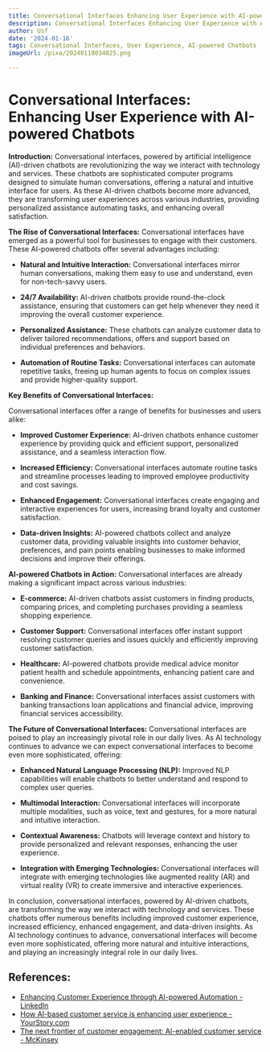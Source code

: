 ```yaml
---
title: Conversational Interfaces Enhancing User Experience with AI-powered Chatbots
description: Conversational Interfaces Enhancing User Experience with AI-powered Chatbots
author: Usf
date: '2024-01-16'
tags: Conversational Interfaces, User Experience, AI-powered Chatbots
imageUrl: /pixa/20240118034825.png

---
```

#  Conversational Interfaces: Enhancing User Experience with AI-powered Chatbots

**Introduction:**
Conversational  interfaces, powered by artificial  intelligence (AI)-driven chatbots are revolutionizing  the way we interact with technology and services. These chatbots are sophisticated  computer programs designed to simulate human conversations, offering a natural and intuitive interface for users. As these AI-driven chatbots become more advanced, they are transforming user experiences  across various industries, providing personalized assistance automating tasks, and enhancing overall satisfaction.

**The Rise of Conversational Interfaces:**
Conversational  interfaces have emerged  as a powerful tool for businesses  to  engage with their customers. These AI-powered chatbots offer several advantages including:

-  **Natural and Intuitive Interaction:** Conversational interfaces mirror human  conversations, making them easy to use and understand, even for non-tech-savvy users.

-  **24/7 Availability:** AI-driven chatbots provide round-the-clock assistance, ensuring that customers can  get help whenever they need it  improving the overall  customer experience.

- **Personalized Assistance:** These chatbots can analyze customer data to deliver tailored recommendations, offers and support based  on individual preferences and behaviors.

- **Automation of Routine Tasks:** Conversational interfaces can automate repetitive tasks, freeing up human agents to focus on complex issues  and provide higher-quality support.

**Key Benefits of  Conversational Interfaces:**

Conversational interfaces offer a range of benefits for businesses and  users alike:

- **Improved Customer Experience:** AI-driven chatbots enhance customer experience by  providing quick and efficient support, personalized assistance, and a  seamless interaction flow.

- **Increased Efficiency:** Conversational  interfaces automate routine tasks and streamline  processes leading  to improved employee  productivity and cost savings.

- **Enhanced Engagement:** Conversational interfaces create engaging  and interactive experiences for  users, increasing  brand loyalty and customer satisfaction.

- **Data-driven Insights:**  AI-powered chatbots collect and analyze customer data, providing valuable insights into customer behavior, preferences, and pain points enabling businesses to make informed decisions and improve their offerings.

**AI-powered Chatbots in Action:**
Conversational  interfaces are already making  a significant impact across various industries:

- **E-commerce:** AI-driven chatbots assist customers in finding products, comparing prices, and completing  purchases providing  a seamless shopping experience.

- **Customer Support:** Conversational interfaces offer instant support resolving customer queries and issues quickly and efficiently improving customer  satisfaction.

- **Healthcare:** AI-powered chatbots provide  medical advice monitor patient health and  schedule appointments, enhancing patient care and convenience.

- **Banking and Finance:**  Conversational interfaces assist customers with banking transactions loan applications  and financial advice, improving financial  services  accessibility.

**The Future of Conversational Interfaces:**
Conversational interfaces  are poised to play an increasingly pivotal role  in our daily lives. As AI technology continues to advance we can expect conversational interfaces to become even more sophisticated, offering:

- **Enhanced Natural Language Processing (NLP):** Improved NLP capabilities will  enable chatbots to better understand and respond to complex user  queries.

- **Multimodal Interaction:** Conversational interfaces will incorporate  multiple modalities, such as voice, text and  gestures, for a more natural and intuitive interaction.

- **Contextual Awareness:** Chatbots will leverage context  and history to  provide personalized and relevant responses, enhancing the user experience.

- **Integration with Emerging Technologies:** Conversational interfaces will integrate with emerging technologies like augmented reality (AR) and virtual reality (VR) to create immersive and interactive experiences.

In conclusion, conversational  interfaces, powered by AI-driven chatbots, are transforming the way  we interact with technology and services. These chatbots offer numerous benefits including improved customer experience, increased efficiency, enhanced engagement, and data-driven insights. As AI technology continues to advance, conversational interfaces will become even more sophisticated, offering more natural  and intuitive interactions, and playing an  increasingly integral role in  our daily lives.

## References:
- [Enhancing Customer Experience through AI-powered Automation - LinkedIn](https://www.linkedin.com/pulse/enhancing-customer-experience-through-1c)
- [How AI-based customer service is enhancing user experience - YourStory.com](https://yourstory.com/2023/11/ai-based-customer-service-enhancing-user-experience)
- [The next frontier of customer engagement: AI-enabled customer service - McKinsey](https://www.mckinsey.com/capabilities/operations/our-insights/the-next-frontier-of-customer-engagement-ai-enabled-customer-service)
